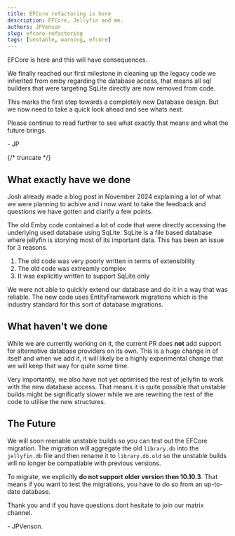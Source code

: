 ```yaml
---
title: EFCore refactoring is here
description: EFCore, Jellyfin and me.
authors: JPVenson
slug: efcore-refactoring
tags: [unstable, warning, efcore]
---
```


EFCore is here and this will have consequences.

We finally reached our first milestone in cleaning up the legacy code we inherited from emby regarding the database access, that means all sql builders that were targeting SqLite directly are now removed from code.

This marks the first step towards a completely new Database design. But we now need to take a quick look ahead and see whats next.

Please continue to read further to see what exactly that means and what the future brings.

\- JP

{/* truncate */}

## What exactly have we done

Josh already made a blog post in November 2024 explaining a lot of what we were planning to achive and i now want to take the feedback and questions we have gotten and clarify a few points.

The old Emby code contained a lot of code that were directly accessing the underlying used database using SqLite. SqLite is a file based database where jellyfin is storying most of its important data. This has been an issue for 3 reasons.
1. The old code was very poorly written in terms of extensibility
2. The old code was extreamly complex
3. It was explicitly written to support SqLite only

We were not able to quickly extend our database and do it in a way that was reliable. The new code uses EntityFramework migrations which is the industry standard for this sort of database migrations.

## What haven't we done

While we are currently working on it, the current PR does __not__ add support for alternative database providers on its own. 
This is a huge change in of itself and when we add it, it will likely be a highly experimental change that we will keep that way for quite some time.

Very importantly, we also have not yet optimised the rest of jellyfin to work with the new database access. That means it is quite possible that unstable builds might be significatly slower while we are rewriting the rest of the code to utilise the new structures.

## The Future

We will soon reenable unstable builds so you can test out the EFCore migration. 
The migration will aggregate the old `library.db` into the `jellyfin.db` file and then rename it to `library.db.old` so the unstable builds will no longer be compatiable with previous versions.

To migrate, we explicitly __do not support older version then 10.10.3__. That means if you want to test the migrations, you have to do so from an up-to-date database.

Thank you and if you have questions dont hesitate to join our matrix channel.

\- JPVenson.